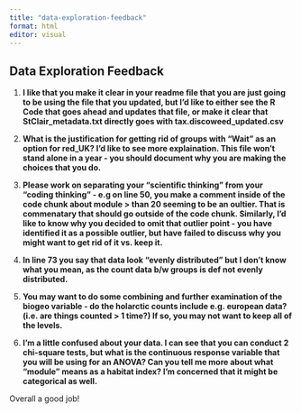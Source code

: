 ```yaml
---
title: "data-exploration-feedback"
format: html
editor: visual
---
```


## Data Exploration Feedback

1.  **I like that you make it clear in your readme file that you are just going to be using the file that you updated, but I'd like to either see the R Code that goes ahead and updates that file, or make it clear that StClair_metadata.txt directly goes with tax.discoweed_updated.csv**

2.  **What is the justification for getting rid of groups with "Wait" as an option for red_UK? I'd like to see more explaination. This file won't stand alone in a year - you should document why you are making the choices that you do.**

3.  **Please work on separating your "scientific thinking" from your "coding thinking" - e.g on line 50, you make a comment inside of the code chunk about module \> than 20 seeming to be an oultier. That is commenatary that should go outside of the code chunk. Similarly, I'd like to know why you decided to omit that outlier point - you have identified it as a possible outlier, but have failed to discuss why you might want to get rid of it vs. keep it.**

4.  **In line 73 you say that data look "evenly distributed" but I don't know what you mean, as the count data b/w groups is def not evenly distributed.**

5.  **You may want to do some combining and further examination of the biogeo variable - do the holarctic counts include e.g. european data? (i.e. are things counted \> 1 time?) If so, you may not want to keep all of the levels.**

6.  **I'm a little confused about your data. I can see that you can conduct 2 chi-square tests, but what is the continuous response variable that you will be using for an ANOVA? Can you tell me more about what "module" means as a habitat index? I'm concerned that it might be categorical as well.**

Overall a good job!

